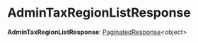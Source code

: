
# AdminTaxRegionListResponse

 **AdminTaxRegionListResponse**: [PaginatedResponse](../types.HttpTypes.PaginatedResponse/page.mdx)&#60;object&#62;

